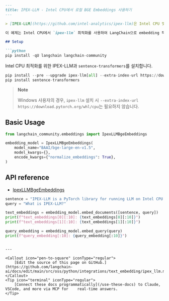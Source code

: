 ```markdown
---
title: IPEX-LLM - Intel CPU에서 로컬 BGE Embeddings 사용하기
---

> [IPEX-LLM](https://github.com/intel-analytics/ipex-llm)은 Intel CPU 및 GPU(예: iGPU가 있는 로컬 PC, Arc, Flex, Max와 같은 discrete GPU)에서 매우 낮은 지연 시간으로 LLM을 실행하기 위한 PyTorch 라이브러리입니다.

이 예제는 Intel CPU에서 `ipex-llm` 최적화를 사용하여 LangChain으로 embedding 작업을 수행하는 방법을 다룹니다. 이는 RAG, 문서 QA 등과 같은 애플리케이션에서 유용합니다.

## Setup

```python
pip install -qU langchain langchain-community
```

Intel CPU 최적화를 위한 IPEX-LLM과 `sentence-transformers`를 설치합니다.

```python
pip install --pre --upgrade ipex-llm[all] --extra-index-url https://download.pytorch.org/whl/cpu
pip install sentence-transformers
```

> **Note**
>
> Windows 사용자의 경우, `ipex-llm` 설치 시 `--extra-index-url https://download.pytorch.org/whl/cpu`는 필요하지 않습니다.

## Basic Usage

```python
from langchain_community.embeddings import IpexLLMBgeEmbeddings

embedding_model = IpexLLMBgeEmbeddings(
    model_name="BAAI/bge-large-en-v1.5",
    model_kwargs={},
    encode_kwargs={"normalize_embeddings": True},
)
```

## API reference

- [IpexLLMBgeEmbeddings](https://python.langchain.com/api_reference/community/embeddings/langchain_community.embeddings.ipex_llm.IpexLLMBgeEmbeddings.html)

```python
sentence = "IPEX-LLM is a PyTorch library for running LLM on Intel CPU and GPU (e.g., local PC with iGPU, discrete GPU such as Arc, Flex and Max) with very low latency."
query = "What is IPEX-LLM?"

text_embeddings = embedding_model.embed_documents([sentence, query])
print(f"text_embeddings[0][:10]: {text_embeddings[0][:10]}")
print(f"text_embeddings[1][:10]: {text_embeddings[1][:10]}")

query_embedding = embedding_model.embed_query(query)
print(f"query_embedding[:10]: {query_embedding[:10]}")
```
```

---

<Callout icon="pen-to-square" iconType="regular">
    [Edit the source of this page on GitHub.](https://github.com/langchain-ai/docs/edit/main/src/oss/python/integrations/text_embedding/ipex_llm.mdx)
</Callout>
<Tip icon="terminal" iconType="regular">
    [Connect these docs programmatically](/use-these-docs) to Claude, VSCode, and more via MCP for    real-time answers.
</Tip>
